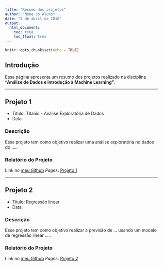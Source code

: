 ---
title: "Resumo dos projetos"
author: "Nome do Aluno"
date: "5 de abril de 2018"
output: 
  html_document:
    toc: true
    toc_float: true
---

```{r setup, include=FALSE}
knitr::opts_chunk$set(echo = TRUE)
```

## Introdução

Essa página apresenta um resumo dos projetos realizado na disciplina **"Análise de Dados e Introdução à Machine Learning"**.

***

## Projeto 1

* Título: Titanic - Análise Exploratória de Dados
* Data:

### Descrição
Esse projeto tem como objetivo realizar uma análise exploratória no dados do .....

### Relatório do Projeto

Link no [meu Github](<https://github.com/andrebogliari/Titanic_Analise>) *Pages*: [Projeto 1](projetos/Titanic.Rmd)

***

## Projeto 2

* Título: Regressão linear
* Data:

### Descrição
Esse projeto tem como objetivo realizar a previsão de ... usando um modelo de regressão linear .....

### Relatório do Projeto

Link no [meu Github](<https://github.com/Efsilvaa>) *Pages*: [Projeto 2](projetos/projeto1.html)